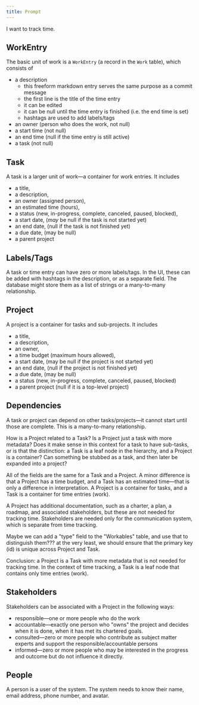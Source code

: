 ```yaml
---
title: Prompt
---
```

I want to track time. 

## WorkEntry
The basic unit of work is a `WorkEntry` (a record in the `Work` table), which consists of

* a description 
    * this freeform markdown entry serves the same purpose as a commit message
    * the first line is the title of the time entry
    * it can be edited
    * it can be null until the time entry is finished (i.e. the end time is set)
    * hashtags are used to add labels/tags
* an owner (person who does the work, not null)
* a start time (not null)
* an end time (null if the time entry is still active)
* a task (not null)

## Task

A task is a larger unit of work—a container for work entries. It includes 

* a title, 
* a description, 
* an owner (assigned person),
* an estimated time (hours), 
* a status (new, in-progress, complete, canceled, paused, blocked),
* a start date, (*may* be null if the task is not started yet)
* an end date, (null if the task is not finished yet)
* a due date, (may be null)
* a parent project

## Labels/Tags

A task or time entry can have zero or more labels/tags. In the UI, these can be added with hashtags in the description, or as a separate field. The database might store them as a list of strings or a many-to-many relationship.

## Project

A project is a container for tasks and sub-projects. It includes 
* a title, 
* a description, 
* an owner, 
* a time budget (maximum hours allowed), 
* a start date, (may be null if the project is not started yet)
* an end date, (null if the project is not finished yet)
* a due date, (may be null)
* a status (new, in-progress, complete, canceled, paused, blocked)
* a parent project (null if it is a top-level project)

## Dependencies

A task or project can depend on other tasks/projects—it cannot start until those are complete.
This is a many-to-many relationship.

How is a Project related to a Task? Is a Project just a task with more metadata? Does it make sense in this context for a task to have sub-tasks, or is that the distinction: a Task is a leaf node in the hierarchy, and a Project is a container? Can something be stubbed as a task, and then later be expanded into a project?

All of the fields are the same for a Task and a Project. A minor difference is that a Project has a time budget, and a Task has an estimated time—that is only a difference in interpretation. A Project is a container for tasks, and a Task is a container for time entries (work).

A Project has additional documentation, such as a charter, a plan, a roadmap, and associated stakeholders, but these are not needed for tracking time. Stakeholders are needed only for the communication system, which is separate from time tracking.

Maybe we can add a "type" field to the "Workables" table, and use that to distinguish them??? at the very least, we should ensure that the primary key (id) is unique across Project and Task.

Conclusion: a Project is a Task with more metadata that is not needed for tracking time. In the context of time tracking, a Task is a leaf node that contains only time entries (work).

## Stakeholders

Stakeholders can be associated with a Project in the following ways:
* responsible—one or more people who do the work
* accountable—exactly one person who "owns" the project and decides when it is done, when it has met its chartered goals.
* consulted—zero or more people who contribute as subject matter experts and support the responsible/accountable persons
* informed—zero or more people who may be interested in the progress and outcome but do not influence it directly.

## People
A person is a user of the system. The system needs to know their name, email address, phone number, and avatar.